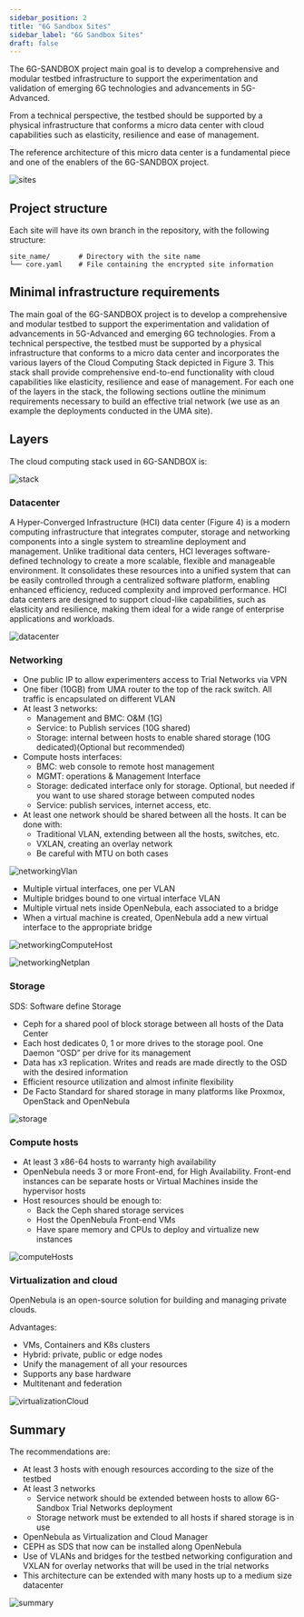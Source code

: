 ```yaml
---
sidebar_position: 2
title: "6G Sandbox Sites"
sidebar_label: "6G Sandbox Sites"
draft: false
---
```



The 6G-SANDBOX project main goal is to develop a comprehensive and modular testbed infrastructure to support the experimentation and validation of emerging 6G technologies and advancements in 5G-Advanced.

From a technical perspective, the testbed should be supported by a physical infrastructure that conforms a micro data center with cloud capabilities such as elasticity, resilience and ease of management.

The reference architecture of this micro data center is a fundamental piece and one of the enablers of the 6G-SANDBOX project.

<div style={{ textAlign: "center" }}>

  ![sites](./images/sites.png)
</div>

## Project structure

Each site will have its own branch in the repository, with the following structure:

```
site_name/       # Directory with the site name
└── core.yaml    # File containing the encrypted site information
```

## Minimal infrastructure requirements

The main goal of the 6G-SANDBOX project is to develop a comprehensive and modular testbed to support the experimentation and validation of advancements in 5G-Advanced and emerging 6G technologies. From a technical perspective, the testbed must be supported by a physical infrastructure that conforms to a micro data center and incorporates the various layers of the Cloud Computing Stack depicted in Figure 3. This stack shall provide comprehensive end-to-end functionality with cloud capabilities like elasticity, resilience and ease of management. For each one of the layers in the stack, the following sections outline the minimum requirements necessary to build an effective trial network (we use as an example the deployments conducted in the UMA site).

## Layers

The cloud computing stack used in 6G-SANDBOX is:

<div style={{ textAlign: "center" }}>

  ![stack](./images/stack.png)
</div>

### Datacenter

A Hyper-Converged Infrastructure (HCI) data center (Figure 4) is a modern computing infrastructure that integrates computer, storage and networking components into a single system to streamline deployment and management. Unlike traditional data centers, HCI leverages software-defined technology to create a more scalable, flexible and manageable environment. It consolidates these resources into a unified system that can be easily controlled through a centralized software platform, enabling enhanced efficiency, reduced complexity and improved performance. HCI data centers are designed to support cloud-like capabilities, such as elasticity and resilience, making them ideal for a wide range of enterprise applications and workloads.

<div style={{ textAlign: "center" }}>

  ![datacenter](./images/datacenter.png)
</div>

### Networking

- One public IP to allow experimenters access to Trial Networks via VPN
- One fiber (10GB) from UMA router to the top of the rack switch. All traffic is encapsulated on different VLAN
- At least 3 networks:
  - Management and BMC: O&M (1G) 
  - Service: to Publish services (10G shared) 
  - Storage: internal between hosts to enable shared storage (10G dedicated)(Optional but recommended) 
- Compute hosts interfaces:
  - BMC: web console to remote host management
  - MGMT: operations & Management Interface
  - Storage: dedicated interface only for storage. Optional, but needed if you want to use shared storage between computed nodes
  - Service: publish services, internet access, etc.
- At least one network should be shared between all the hosts. It can be done with:
  - Traditional VLAN, extending between all the hosts, switches, etc.
  - VXLAN, creating an overlay network
  - Be careful with MTU on both cases

<div style={{ textAlign: "center" }}>

  ![networkingVlan](./images/networkingVlan.png)
</div>

- Multiple virtual interfaces, one per VLAN
- Multiple bridges bound to one virtual interface VLAN
- Multiple virtual nets inside OpenNebula, each associated to a bridge
- When a virtual machine is created, OpenNebula add a new virtual interface to the appropriate bridge

<div style={{ textAlign: "center" }}>

  ![networkingComputeHost](./images/networkingComputeHost.png)
</div>

<div style={{ textAlign: "center" }}>

  ![networkingNetplan](./images/networkingNetplan.png)
</div>

### Storage

SDS: Software define Storage
- <Link to={ONE_DEPLOY_WIKI_ARCH_SINGLE_CEPH}>Ceph</Link> for a shared pool of block storage between all hosts of the Data Center
- Each host dedicates 0, 1 or more drives to the storage pool. One Daemon “OSD” per drive for its management
- Data has x3 replication. Writes and reads are made directly to the OSD with the desired information
- Efficient resource utilization and almost infinite flexibility
- De Facto Standard for shared storage in many platforms like Proxmox, OpenStack and OpenNebula

<div style={{ textAlign: "center" }}>

  ![storage](./images/storage.png)
</div>

### Compute hosts

- At least 3 x86-64 hosts to warranty high availability
- OpenNebula needs 3 or more Front-end, for High Availability. Front-end instances can be separate hosts or Virtual Machines inside the hypervisor hosts
- Host resources should be enough to:
  - Back the Ceph shared storage services
  - Host the OpenNebula Front-end VMs
  - Have spare memory and CPUs to deploy and virtualize new instances 

<div style={{ textAlign: "center" }}>

  ![computeHosts](./images/computeHosts.png)
</div>

### Virtualization and cloud

<Link to={OPENNEBULA_REPO_ORG}>OpenNebula</Link> is an open-source solution for building and managing private clouds.

Advantages:
- VMs, Containers and K8s clusters
- Hybrid: private, public or edge nodes
- Unify the management of all your resources
- Supports any base hardware
- Multitenant and federation

<div style={{ textAlign: "center" }}>

  ![virtualizationCloud](./images/virtualizationCloud.png)
</div>

## Summary

The recommendations are:
- At least 3 hosts with enough resources according to the size of the testbed
- At least 3 networks
  - Service network should be extended between hosts to allow 6G-Sandbox Trial Networks deployment
  - Storage network must be extended to all hosts if shared storage is in use
- OpenNebula as Virtualization and Cloud Manager
- CEPH as SDS that now can be installed along OpenNebula
- Use of VLANs and bridges for the testbed networking configuration and VXLAN for overlay networks that will be used in the trial networks
- This architecture can be extended with many hosts up to a medium size datacenter

<div style={{ textAlign: "center" }}>

  ![summary](./images/summary.png)
</div>
